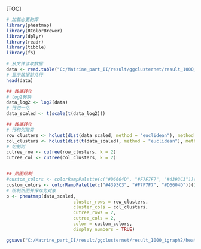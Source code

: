 [TOC]



```{r}
# 加载必要的库
library(pheatmap)
library(RColorBrewer)
library(dplyr)
library(readr)
library(tibble)
library(fs)

# 从文件读取数据
data <- read.table("C:/Matrine_part_II/result/ggclusternet/result_1000_igraph2/co-occurence_Grobel_net.txt", header = TRUE, sep = "\t", row.names = 1)
# 显示数据前几行
head(data)

## 数据转化
# log2转换
data_log2 <- log2(data)
# 行归一化
data_scaled <- t(scale(t(data_log2)))

## 数据转化
# 行和列聚类
row_clusters <- hclust(dist(data_scaled, method = "euclidean"), method = "complete")
col_clusters <- hclust(dist(t(data_scaled), method = "euclidean"), method = "complete")
# 切割树
cutree_row <- cutree(row_clusters, k = 2)
cutree_col <- cutree(col_clusters, k = 2)


## 热图绘制
#custom_colors <- colorRampPalette(c("#D6604D", "#F7F7F7", "#4393C3"))(100)
custom_colors <- colorRampPalette(c("#4393C3", "#F7F7F7", "#D6604D"))(100)
# 绘制热图并保存为对象
p <- pheatmap(data_scaled, 
                         cluster_rows = row_clusters, 
                         cluster_cols = col_clusters, 
                         cutree_rows = 2, 
                         cutree_cols = 2, 
                         color = custom_colors,
                         display_numbers = TRUE)

ggsave("C:/Matrine_part_II/result/ggclusternet/result_1000_igraph2/heatmap_network.pdf", plot = p$gtable, device = "pdf", width = 6, height = 5)
```    






 